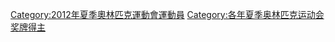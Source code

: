 {{CatPair|2008年夏季奧林匹克運動會獎牌得主|2016年夏季奧林匹克運動會獎牌得主}}

[[Category:2012年夏季奧林匹克運動會運動員|Category:2012年夏季奧林匹克運動會運動員]]
[[Category:各年夏季奥林匹克运动会奖牌得主|Category:各年夏季奥林匹克运动会奖牌得主]]